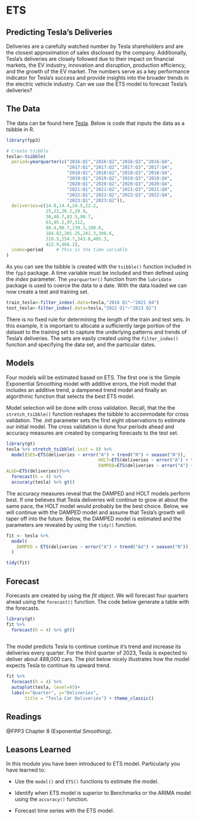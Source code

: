 # ETS

## Predicting Tesla's Deliveries

Deliveries are a carefully watched number by Tesla shareholders and are the closest approximation of sales disclosed by the company. Additionally, Tesla's deliveries are closely followed due to their impact on financial markets, the EV industry, innovation and disruption, production efficiency, and the growth of the EV market. The numbers serve as a key performance indicator for Tesla's success and provide insights into the broader trends in the electric vehicle industry. Can we use the ETS model to forecast Tesla's deliveries?

## The Data

The data can be found here [Tesla](https://ir.tesla.com/#quarterly-disclosure). Below is code that inputs the data as a tsibble in R.

```r
library(fpp3)

# Create tsibble
tesla<-tsibble(
  period=yearquarter(c("2016:Q1","2016:Q2","2016:Q3","2016:Q4",
                       "2017:Q1","2017:Q2","2017:Q3","2017:Q4",
                       "2018:Q1","2018:Q2","2018:Q3","2018:Q4",
                       "2019:Q1","2019:Q2","2019:Q3","2019:Q4",
                       "2020:Q1","2020:Q2","2020:Q3","2020:Q4",
                       "2021:Q1","2021:Q2","2021:Q3","2021:Q4",
                       "2022:Q1","2022:Q2","2022:Q3","2022:Q4",
                       "2023:Q1","2023:Q2")),
  deliveries=c(14.8,14.4,24.5,22.2,
               25,22,26.2,29.9,
               30,40.7,83.5,90.7,
               63,95.2,97,112,
               88.4,90.7,139.3,180.6,
               184.82,201.25,241.3,308.6,
               310.5,254.7,343.8,405.3,
               422.9,466.1),
  index=period     # This is the time variable
)
```

As you can see the tsibble is created with the `tsibble()` function included in the `fpp3` package. A time variable must be included and then defined using the *index* parameter. The `yearquarter()` function from the `lubridate` package is used to coerce the data to a date. With the data loaded we can now create a test and training set.

```r
train_tesla<-filter_index(.data=tesla,"2016 Q1"~"2021 Q4")
test_tesla<-filter_index(.data=tesla,"2022 Q1"~"2023 Q2")
```

There is no fixed rule for determining the length of the train and test sets. In this example, it is important to allocate a sufficiently large portion of the dataset to the training set to capture the underlying patterns and trends of Tesla's deliveries. The sets are easily created using the `filter_index()` function and specifying the data set, and  the particular dates.

## Models

Four models will be estimated based on ETS. The first one is the Simple Exponential Smoothing model with additive errors, the Holt model that includes an additive trend, a dampened trend model and finally an algorithmic function that selects the best ETS model.

Model selection will be done with cross validation. Recall, that the the `stretch_tsibble()` function reshapes the tsibble to accommodate for cross validation. The *.init* parameter sets the first eight observations to estimate our initial model. The cross validation is done four periods ahead and accuracy measures are created by comparing forecasts to the test set.

```r
library(gt)
tesla %>% stretch_tsibble(.init = 8) %>%
  model(SES=ETS(deliveries ~ error("A") + trend("N") + season("N")),
                                   HOLT=ETS(deliveries ~ error("A") + trend("A") + season("N")),
                                   DAMPED=ETS(deliveries ~ error("A") + trend("Ad") + season("N")),
ALGO=ETS(deliveries))%>%
  forecast(h = 4) %>%
  accuracy(tesla) %>% gt()
```

The accuracy measures reveal that the DAMPED and HOLT models perform best. If one believes that Tesla deliveries will continue to grow at about the same pace, the HOLT model would probably be the best choice. Below, we will continue with the DAMPED model and assume that Tesla's growth will taper off into the future. Below, the DAMPED model is estimated and the parameters are revealed by using the `tidy()` function.
```r
fit <- tesla %>%
  model(
    DAMPED = ETS(deliveries ~ error("A") + trend("Ad") + season("N"))
  )

tidy(fit)
```
## Forecast

Forecasts are created by using the *fit* object. We will forecast four quarters ahead using the  `forecast()` function. The code below generate a table with the forecasts. 
```r
library(gt)
fit %>%
  forecast(h = 4) %>% gt()
  
```

The model predicts Tesla to continue continue it's trend and increase its deliveries every quarter. For the third quarter of 2023, Tesla is expected to deliver about 488,000 cars. The plot below nicely illustrates how the model expects Tesla to continue its upward trend.
```r
fit %>%
  forecast(h = 4) %>%
  autoplot(tesla, level=95)+
  labs(x="Quarter", y="Deliveries",
       title = "Tesla Car Deliveries") + theme_classic()
```
## Readings

@FPP3 Chapter 8 (Exponential Smoothing).

## Leasons Learned

In this module you have been introduced to ETS model. Particularly you have learned to:

-   Use the `model()` and `ETS()` functions to estimate the model.

-   Identify when ETS model is superior to Benchmarks or the ARIMA model using the `accuracy()` function.

-   Forecast time series with the ETS model.
